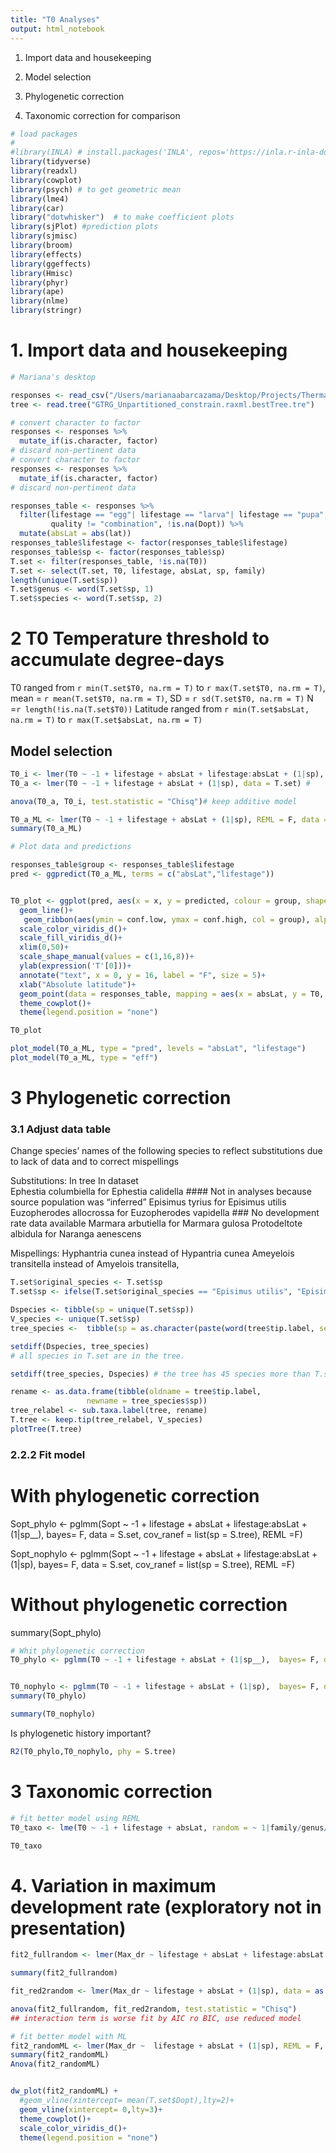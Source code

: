 ```yaml
---
title: "T0 Analyses"
output: html_notebook
---
```


1. Import data and housekeeping

2.  Model selection
3.  Phylogenetic correction
4. Taxonomic correction for comparison

```r
# load packages
# 
#library(INLA) # install.packages('INLA', repos='https://inla.r-inla-download.org/R/stable')
library(tidyverse)
library(readxl)
library(cowplot)
library(psych) # to get geometric mean
library(lme4)
library(car)
library("dotwhisker")  # to make coefficient plots
library(sjPlot) #prediction plots
library(sjmisc)
library(broom)
library(effects)
library(ggeffects)
library(Hmisc)
library(phyr)
library(ape)
library(nlme)
library(stringr)
```


# 1. Import data and housekeeping
```r
# Mariana's desktop

responses <- read_csv("/Users/marianaabarcazama/Desktop/Projects/ThermalPerformance/ThermalResponsesIII.csv")
tree <- read.tree("GTRG_Unpartitioned_constrain.raxml.bestTree.tre")
```


```r
# convert character to factor
responses <- responses %>%
  mutate_if(is.character, factor)
# discard non-pertinent data
# convert character to factor
responses <- responses %>%
  mutate_if(is.character, factor)
# discard non-pertinent data

responses_table <- responses %>% 
  filter(lifestage == "egg"| lifestage == "larva"| lifestage == "pupa",   #quality!= "inferred", 
         quality != "combination", !is.na(Dopt)) %>% 
  mutate(absLat = abs(lat))
responses_table$lifestage <- factor(responses_table$lifestage)
responses_table$sp <- factor(responses_table$sp)
T.set <- filter(responses_table, !is.na(T0))
T.set <- select(T.set, T0, lifestage, absLat, sp, family)
length(unique(T.set$sp))
T.set$genus <- word(T.set$sp, 1)
T.set$species <- word(T.set$sp, 2)

```

# 2 T0 Temperature threshold to accumulate degree-days
T0 ranged from `r min(T.set$T0, na.rm = T)` to `r max(T.set$T0, na.rm = T)`, mean =  `r mean(T.set$T0, na.rm = T)`, SD = `r sd(T.set$T0, na.rm = T)` N =`r length(!is.na(T.set$T0))`
Latitude ranged from `r min(T.set$absLat, na.rm = T)` to `r max(T.set$absLat, na.rm = T)`

## Model selection

```r

T0_i <- lmer(T0 ~ -1 + lifestage + absLat + lifestage:absLat + (1|sp), data = T.set) #
T0_a <- lmer(T0 ~ -1 + lifestage + absLat + (1|sp), data = T.set) #

anova(T0_a, T0_i, test.statistic = "Chisq")# keep additive model

T0_a_ML <- lmer(T0 ~ -1 + lifestage + absLat + (1|sp), REML = F, data = T.set)
summary(T0_a_ML)
```
 
 
```r
# Plot data and predictions

responses_table$group <- responses_table$lifestage
pred <- ggpredict(T0_a_ML, terms = c("absLat","lifestage"))


T0_plot <- ggplot(pred, aes(x = x, y = predicted, colour = group, shape = group)) +
  geom_line()+
   geom_ribbon(aes(ymin = conf.low, ymax = conf.high, col = group), alpha = 0.1)+
  scale_color_viridis_d()+
  scale_fill_viridis_d()+
  xlim(0,50)+
  scale_shape_manual(values = c(1,16,8))+
  ylab(expression('T'[0]))+
  annotate("text", x = 0, y = 16, label = "F", size = 5)+
  xlab("Absolute latitude")+
  geom_point(data = responses_table, mapping = aes(x = absLat, y = T0, col =group ), alpha = 0.6)+
  theme_cowplot()+
  theme(legend.position = "none")

T0_plot
```
 
```r
plot_model(T0_a_ML, type = "pred", levels = "absLat", "lifestage")
plot_model(T0_a_ML, type = "eff")
```
 

# 3 Phylogenetic correction
### 3.1 Adjust data table 
Change species' names of the following species to reflect substitutions due to lack of data and to correct mispellings

Substitutions:
 In tree                  In dataset    
Ephestia columbiella for     Ephestia calidella #### Not in analyses because source population was "inferred"
Episimus tyrius for          Episimus utilis 
Euzopherodes allocrossa for Euzopherodes vapidella ### No development rate data available
Marmara arbutiella for      Marmara gulosa
Protodeltote albidula for   Naranga aenescens

Mispellings: 
Hyphantria cunea instead of   Hypantria cunea
Ameyelois transitella instead of Amyelois transitella,
```r
T.set$original_species <- T.set$sp
T.set$sp <- ifelse(T.set$original_species == "Episimus utilis", "Episimus tyrius", ifelse(T.set$original_species == "Marmara gulosa", "Marmara arbutiella", ifelse(T.set$original_species == "Naranga aenescens", "Protodeltote albidula", ifelse(T.set$original_species == "Hypantria cunea", "Hyphantria cunea",  ifelse(T.set$original_species == "Ameyelois transitella", "Amyelois transitella", ifelse(T.set$original_species == "Utethesia ornatrix", "Utetheisa ornatrix", ifelse(T.set$original_species == "Ephestia calidella", "Ephestia columbiella",as.character(T.set$original_species))))))))

Dspecies <- tibble(sp = unique(T.set$sp))
V_species <- unique(T.set$sp)
tree_species <-  tibble(sp = as.character(paste(word(tree$tip.label, sep = "_", 4), word(tree$tip.label, sep = "_", 5))))

setdiff(Dspecies, tree_species)
# all species in T.set are in the tree. 

setdiff(tree_species, Dspecies) # the tree has 45 species more than T.set

```


```r
rename <- as.data.frame(tibble(oldname = tree$tip.label, 
                 newname = tree_species$sp))
tree_relabel <- sub.taxa.label(tree, rename)
T.tree <- keep.tip(tree_relabel, V_species)
plotTree(T.tree)
```



### 2.2.2 Fit model
# With phylogenetic correction
Sopt_phylo <- pglmm(Sopt ~ -1 + lifestage + absLat + lifestage:absLat + (1|sp__), bayes= F, data = S.set, cov_ranef = list(sp = S.tree), REML =F)

Sopt_nophylo <- pglmm(Sopt ~ -1 + lifestage + absLat  + lifestage:absLat + (1|sp), bayes= F, data = S.set, cov_ranef = list(sp = S.tree), REML =F)


# Without phylogenetic correction

summary(Sopt_phylo)

```r
# Whit phylogenetic correction
T0_phylo <- pglmm(T0 ~ -1 + lifestage + absLat + (1|sp__),  bayes= F, data = T.set, cov_ranef = list(sp = T.tree), REML = F)


T0_nophylo <- pglmm(T0 ~ -1 + lifestage + absLat + (1|sp),  bayes= F, data = T.set, cov_ranef = list(sp = T.tree), REML = F)
summary(T0_phylo)

```
```r
summary(T0_nophylo)
```
Is phylogenetic history important?
```r
R2(T0_phylo,T0_nophylo, phy = S.tree) 
```



# 3 Taxonomic correction

```r
# fit better model using REML
T0_taxo <- lme(T0 ~ -1 + lifestage + absLat, random = ~ 1|family/genus/species, data = T.set, method = "REML")

T0_taxo
```

# 4. Variation in maximum development rate (exploratory not in presentation)
```r
fit2_fullrandom <- lmer(Max_dr ~ lifestage + absLat + lifestage:absLat + (1|sp), data = as.data.frame(T.set)) #

summary(fit2_fullrandom)

fit_red2random <- lmer(Max_dr ~ lifestage + absLat + (1|sp), data = as.data.frame(T.set), REML = F)

anova(fit2_fullrandom, fit_red2random, test.statistic = "Chisq")
## interaction term is worse fit by AIC ro BIC, use reduced model

# fit better model with ML
fit2_randomML <- lmer(Max_dr ~  lifestage + absLat + (1|sp), REML = F, data = as.data.frame(T.set))
summary(fit2_randomML)
Anova(fit2_randomML)


dw_plot(fit2_randomML) +
  #geom_vline(xintercept= mean(T.set$Dopt),lty=2)+
  geom_vline(xintercept= 0,lty=3)+
  theme_cowplot()+
  scale_color_viridis_d()+
  theme(legend.position = "none")
```


